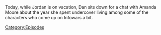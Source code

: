 {{Episode
    | title           = Chatting With Amanda Moore
    | caption         = [https://knowledgefight.libsyn.com/669-chatting-with-amanda-moore Listen to this episode on Libsyn]
    | episodeNumber   = 669
    | length          = 01:23:18
    | airDate         = April 13, 2022
    | previousEpisode = [[668: April 8, 2022]]
    | nextEpisode     = [[670: July 28, 2003]]
}}

{{Stub}}

Today, while Jordan is on vacation, Dan sits down for a chat with Amanda Moore about the year she spent undercover living among some of the characters who come up on Infowars a bit.

[[Category:Episodes]]